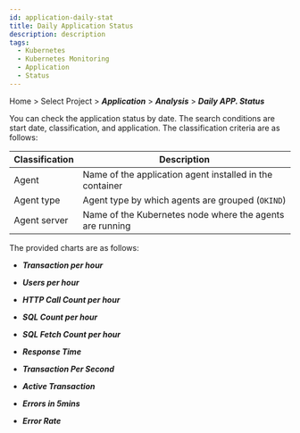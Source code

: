 ```yaml
---
id: application-daily-stat
title: Daily Application Status
description: description
tags:
  - Kubernetes
  - Kubernetes Monitoring
  - Application
  - Status
---
```


Home > Select Project > **_Application_** > **_Analysis_** > **_Daily APP. Status_**

<ImgLang img='whatap_kubernetes_application_daily_app_stat_1.png' desc='Daily Application Status' />

You can check the application status by date. The search conditions are start date, classification, and application. The classification criteria are as follows:

| Classification          | Description                                                                 |
| ----------------------- | --------------------------------------------------------------------------- |
| Agent                   | Name of the application agent installed in the container                    |
| Agent type              | Agent type by which agents are grouped (`OKIND`)         |
| Agent server            | Name of the Kubernetes node where the agents are running                    |

The provided charts are as follows:

- **_Transaction per hour_**

- **_Users per hour_**

- **_HTTP Call Count per hour_**

- **_SQL Count per hour_**

- **_SQL Fetch Count per hour_**

- **_Response Time_**

- **_Transaction Per Second_**

- **_Active Transaction_**

- **_Errors in 5mins_**

- **_Error Rate_**
